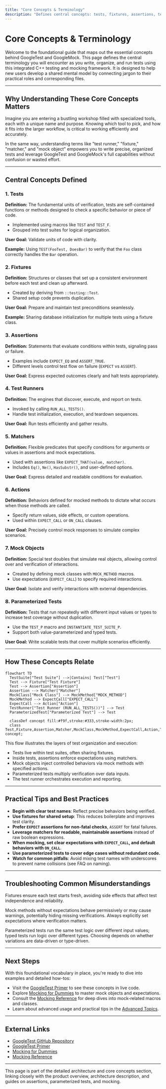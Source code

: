 ```yaml
---
title: "Core Concepts & Terminology"
description: "Defines central concepts: tests, fixtures, assertions, test runners, matchers, actions, mock objects, and parameterized tests. Builds a foundation for newcomers by mapping jargon to their roles and associated files, helping users develop a shared mental model."
---
```


# Core Concepts & Terminology

Welcome to the foundational guide that maps out the essential concepts behind GoogleTest and GoogleMock. This page defines the central terminology you will encounter as you write, organize, and run tests using this integrated C++ testing and mocking framework. It is designed to help new users develop a shared mental model by connecting jargon to their practical roles and corresponding files.

---

## Why Understanding These Core Concepts Matters

Imagine you are entering a bustling workshop filled with specialized tools, each with a unique name and purpose. Knowing which tool to pick, and how it fits into the larger workflow, is critical to working efficiently and accurately.

In the same way, understanding terms like "test runner," "fixture," "matcher," and "mock object" empowers you to write precise, organized tests and leverage GoogleTest and GoogleMock's full capabilities without confusion or wasted effort.

---

## Central Concepts Defined

### 1. Tests

**Definition:** The fundamental units of verification, tests are self-contained functions or methods designed to check a specific behavior or piece of code.

- Implemented using macros like `TEST` and `TEST_F`.
- Grouped into test suites for logical organization.

**User Goal:** Validate units of code with clarity.

**Example:** Using `TEST(FooTest, DoesBar)` to verify that the `Foo` class correctly handles the `Bar` operation.

### 2. Fixtures

**Definition:** Structures or classes that set up a consistent environment before each test and clean up afterward.

- Created by deriving from `::testing::Test`.
- Shared setup code prevents duplication.

**User Goal:** Prepare and maintain test preconditions seamlessly.

**Example:** Sharing database initialization for multiple tests using a fixture class.

### 3. Assertions

**Definition:** Statements that evaluate conditions within tests, signaling pass or failure.

- Examples include `EXPECT_EQ` and `ASSERT_TRUE`.
- Different levels control test flow on failure (`EXPECT` vs `ASSERT`).

**User Goal:** Express expected outcomes clearly and halt tests appropriately.

### 4. Test Runners

**Definition:** The engines that discover, execute, and report on tests.

- Invoked by calling `RUN_ALL_TESTS()`.
- Handle test initialization, execution, and teardown sequences.

**User Goal:** Run tests efficiently and gather results.

### 5. Matchers

**Definition:** Flexible predicates that specify conditions for arguments or values in assertions and mock expectations.

- Used with assertions like `EXPECT_THAT(value, matcher)`.
- Includes `Eq()`, `Ne()`, `HasSubstr()`, and user-defined options.

**User Goal:** Express detailed and readable conditions for evaluation.

### 6. Actions

**Definition:** Behaviors defined for mocked methods to dictate what occurs when those methods are called.

- Specify return values, side effects, or custom operations.
- Used within `EXPECT_CALL` or `ON_CALL` clauses.

**User Goal:** Precisely control mock responses to simulate complex scenarios.

### 7. Mock Objects

**Definition:** Special test doubles that simulate real objects, allowing control over and verification of interactions.

- Created by defining mock classes with `MOCK_METHOD` macros.
- Use expectations (`EXPECT_CALL`) to specify required interactions.

**User Goal:** Isolate and verify interactions with external dependencies.

### 8. Parameterized Tests

**Definition:** Tests that run repeatedly with different input values or types to increase test coverage without duplication.

- Use the `TEST_P` macro and `INSTANTIATE_TEST_SUITE_P`.
- Support both value-parameterized and typed tests.

**User Goal:** Write scalable tests that cover multiple scenarios efficiently.

---

## How These Concepts Relate

```mermaid
flowchart TD
  TestSuite["Test Suite"] -->|Contains| Test["Test"]
  Test --> Fixture["Test Fixture"]
  Test --> Assertion["Assertion"]
  Assertion --> Matcher["Matcher"]
  MockClass["Mock Class"] --> MockMethod["MOCK_METHOD"]
  MockMethod --> ExpectCall["EXPECT_CALL"]
  ExpectCall --> Action["Action"]
  TestRunner["Test Runner (RUN_ALL_TESTS())"] --> Test
  ParameterizedTest["Parameterized Test"] --> Test

  classDef concept fill:#f9f,stroke:#333,stroke-width:2px;
  class Test,Fixture,Assertion,Matcher,MockClass,MockMethod,ExpectCall,Action,TestRunner,ParameterizedTest concept;
```

This flow illustrates the layers of test organization and execution:
- Tests live within test suites, often sharing fixtures.
- Inside tests, assertions enforce expectations using matchers.
- Mock objects inject controlled behaviors via mock methods with specified actions.
- Parameterized tests multiply verification over data inputs.
- The test runner orchestrates execution and reporting.

---

## Practical Tips and Best Practices

- **Begin with clear test names**: Reflect precise behaviors being verified.
- **Use fixtures for shared setup**: This reduces boilerplate and improves test clarity.
- **Prefer `EXPECT` assertions for non-fatal checks**, `ASSERT` for fatal failures.
- **Leverage matchers for readable, maintainable assertions** instead of raw boolean expressions.
- **When mocking, set clear expectations with `EXPECT_CALL`, and default behaviors with `ON_CALL`**.
- **Use parameterized tests to cover edge cases without redundant code.**
- **Watch for common pitfalls**: Avoid mixing test names with underscores to prevent name collisions (see FAQ on naming).

---

## Troubleshooting Common Misunderstandings

<AccordionGroup title="Common Questions & Pitfalls">
<Accordion title="Why use fixtures instead of global variables?">
Fixtures ensure each test starts fresh, avoiding side effects that affect test independence and reliability.
</Accordion>
<Accordion title="What happens if `EXPECT_CALL` is missing for a mock method?"><p>
Mock methods without expectations behave permissively or may cause warnings, potentially hiding missing verifications.
Always explicitly set expectations where verification matters.
</p></Accordion>
<Accordion title="How do parameterized tests differ from typed tests?">
Parameterized tests run the same test logic over different input values; typed tests run logic over different types.
Choosing depends on whether variations are data-driven or type-driven.
</Accordion>
</AccordionGroup>

---

## Next Steps

With this foundational vocabulary in place, you're ready to dive into examples and detailed how-tos:
- Visit the [GoogleTest Primer](../primer.html) to see these concepts in live code.
- Explore [Mocking for Dummies](../gmock_for_dummies.html) to master mock objects and expectations.
- Consult the [Mocking Reference](../reference/mocking.html) for deep dives into mock-related macros and classes.
- Learn about advanced usage and practical tips in the [Advanced Topics](../advanced.html).

---

## External Links

- [GoogleTest GitHub Repository](https://github.com/google/googletest)
- [GoogleTest Primer](../primer.html)
- [Mocking for Dummies](../gmock_for_dummies.html)
- [Mocking Reference](../reference/mocking.html)

---

<Note>
This page is part of the detailed architecture and core concepts section, linking closely with the product overview, architecture description, and guides on assertions, parameterized tests, and mocking.
</Note>
